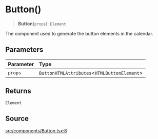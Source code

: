 # Button()

<a id="undefined" name="undefined"></a>

> **Button**(`props`): `Element`

The component used to generate the button elements in the calendar.

## Parameters

| Parameter | Type |
| :------ | :------ |
| `props` | `ButtonHTMLAttributes`\<`HTMLButtonElement`\> |

## Returns

`Element`

## Source

[src/components/Button.tsx:8](https://github.com/gpbl/react-day-picker/blob/next/src/components/Button.tsx#L8)
